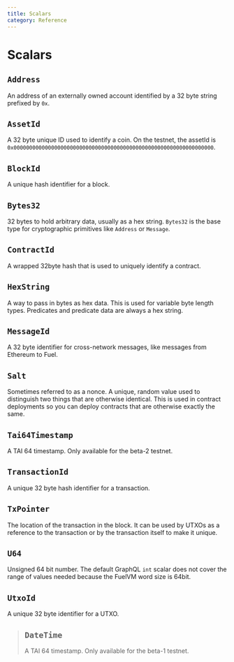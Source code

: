 ```yaml
---
title: Scalars
category: Reference
---
```


# Scalars

## `Address`

An address of an externally owned account identified by a 32 byte string prefixed by `0x`.

## `AssetId`

A 32 byte unique ID used to identify a coin. On the testnet, the assetId is `0x0000000000000000000000000000000000000000000000000000000000000000`.

## `BlockId`

A unique hash identifier for a block.

## `Bytes32`

32 bytes to hold arbitrary data, usually as a hex string. `Bytes32` is the base type for cryptographic primitives like `Address` or `Message`.

## `ContractId`

A wrapped 32byte hash that is used to uniquely identify a contract.

## `HexString`

A way to pass in bytes as hex data. This is used for variable byte length types. Predicates and predicate data are always a hex string.

## `MessageId`

A 32 byte identifier for cross-network messages, like messages from Ethereum to Fuel.

## `Salt`

Sometimes referred to as a nonce. A unique, random value used to distinguish two things that are otherwise identical. This is used in contract deployments so you can deploy contracts that are otherwise exactly the same.

## `Tai64Timestamp`

A TAI 64 timestamp. Only available for the beta-2 testnet.

## `TransactionId`

A unique 32 byte hash identifier for a transaction.

## `TxPointer`

The location of the transaction in the block. It can be used by UTXOs as a reference to the transaction or by the transaction itself to make it unique.

## `U64`

Unsigned 64 bit number. The default GraphQL `int` scalar does not cover the range of values needed because the FuelVM word size is 64bit.

## `UtxoId`

A unique 32 byte identifier for a UTXO.

> ## `DateTime`
>
> A TAI 64 timestamp. Only available for the beta-1 testnet.
